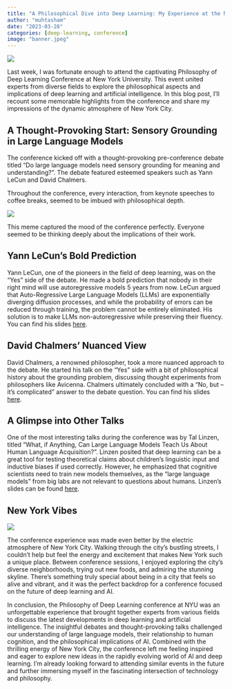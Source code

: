 ```yaml
---
title: "A Philosophical Dive into Deep Learning: My Experience at the NYU Conference"
author: "muhtasham"
date: "2023-03-28"
categories: [deep-learning, conference]
image: "banner.jpeg"
---
```


![](nyc.jpeg)


Last week, I was fortunate enough to attend the captivating Philosophy of Deep Learning Conference at New York University. This event united experts from diverse fields to explore the philosophical aspects and implications of deep learning and artificial intelligence. In this blog post, I'll recount some memorable highlights from the conference and share my impressions of the dynamic atmosphere of New York City.

## A Thought-Provoking Start: Sensory Grounding in Large Language Models

The conference kicked off with a thought-provoking pre-conference debate titled "Do large language models need sensory grounding for meaning and understanding?". The debate featured esteemed speakers such as Yann LeCun and David Chalmers.

Throughout the conference, every interaction, from keynote speeches to coffee breaks, seemed to be imbued with philosophical depth.

![](william.jpg)

This meme captured the mood of the conference perfectly. Everyone seemed to be thinking deeply about the implications of their work.


## Yann LeCun's Bold Prediction
Yann LeCun, one of the pioneers in the field of deep learning, was on the "Yes" side of the debate. He made a bold prediction that nobody in their right mind will use autoregressive models 5 years from now. LeCun argued that Auto-Regressive Large Language Models (LLMs) are exponentially diverging diffusion processes, and while the probability of errors can be reduced through training, the problem cannot be entirely eliminated. His solution is to make LLMs non-autoregressive while preserving their fluency. You can find his slides [here](https://drive.google.com/file/d/1BU5bV3X5w65DwSMapKcsr0ZvrMRU_Nbi/view).

## David Chalmers' Nuanced View
David Chalmers, a renowned philosopher, took a more nuanced approach to the debate. He started his talk on the "Yes" side with a bit of philosophical history about the grounding problem, discussing thought experiments from philosophers like Avicenna. Chalmers ultimately concluded with a "No, but – it's complicated" answer to the debate question. You can find his slides [here](https://consc.net/papers/groundingdebate.pdf).

## A Glimpse into Other Talks
One of the most interesting talks during the conference was by Tal Linzen, titled "What, if Anything, Can Large Language Models Teach Us About Human Language Acquisition?". Linzen posited that deep learning can be a great tool for testing theoretical claims about children's linguistic input and inductive biases if used correctly. However, he emphasized that cognitive scientists need to train new models themselves, as the "large language models" from big labs are not relevant to questions about humans. Linzen's slides can be found [here](https://www.dropbox.com/s/l1r7yv0sr2cvlj3/linzen_phil_deep_learning.pdf?dl=0).

## New York Vibes

![](skyline.jpeg)

The conference experience was made even better by the electric atmosphere of New York City. Walking through the city's bustling streets, I couldn't help but feel the energy and excitement that makes New York such a unique place. Between conference sessions, I enjoyed exploring the city's diverse neighborhoods, trying out new foods, and admiring the stunning skyline. There's something truly special about being in a city that feels so alive and vibrant, and it was the perfect backdrop for a conference focused on the future of deep learning and AI.

In conclusion, the Philosophy of Deep Learning conference at NYU was an unforgettable experience that brought together experts from various fields to discuss the latest developments in deep learning and artificial intelligence. The insightful debates and thought-provoking talks challenged our understanding of large language models, their relationship to human cognition, and the philosophical implications of AI. Combined with the thrilling energy of New York City, the conference left me feeling inspired and eager to explore new ideas in the rapidly evolving world of AI and deep learning. I'm already looking forward to attending similar events in the future and further immersing myself in the fascinating intersection of technology and philosophy.